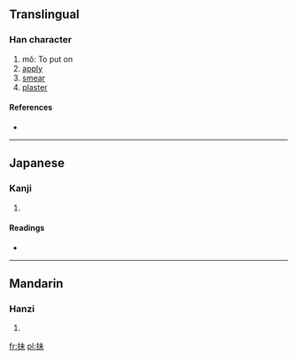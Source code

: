 ==Translingual==

===Han character===
{{Han char|rn=64|rad=手|as=05|sn=8|four=|canj=手十木 (QJD)}}

# mǒ: To put on
# [[apply]]
# [[smear]]
# [[plaster]]

====References====
* {{Han ref|kx=0424.050|dkj=11927|dj=0772.010|hdz=31848.010|uh=62BA|ud=25274}}

----

==Japanese==

===Kanji===
{{ja-kanji|grade=|rs=手05}}

# {{defn|lang=ja|sort=手05}}

====Readings====
* {{ja-readings|on=[[ばい]] (bai), [[め]] (me), [[まい]] (mai)|kun=[[さぐる]] (saguru)}}

----

==Mandarin==

===Hanzi===
{{cmn-hanzi|pin=[[chēn]] ([[chen1]]), [[mǒ]] ([[mo3]]), [[shēn]] ([[shen1]])|wg=ch'en<sup>1</sup>, mo<sup>3</sup>, shen<sup>1</sup>}}

# {{defn|lang=cmn|sort=手05}}

[[fr:抺]]
[[pl:抺]]